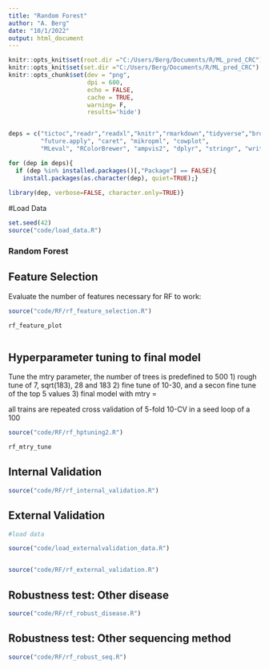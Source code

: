 ```yaml
---
title: "Random Forest"
author: "A. Berg"
date: "10/1/2022"
output: html_document
---
```


```r
knitr::opts_knit$set(root.dir ="C:/Users/Berg/Documents/R/ML_pred_CRC")
knitr::opts_knit$set(set.dir ="C:/Users/Berg/Documents/R/ML_pred_CRC")
knitr::opts_chunk$set(dev = "png",
                      dpi = 600,
                      echo = FALSE,
                      cache = TRUE,
                      warning= F, 
                      results='hide')


deps = c("tictoc","readr","readxl","knitr","rmarkdown","tidyverse","broom", "furrr", 
         "future.apply", "caret", "mikropml", "cowplot", 
         "MLeval", "RColorBrewer", "ampvis2", "dplyr", "stringr", "writexl");

for (dep in deps){
  if (dep %in% installed.packages()[,"Package"] == FALSE){
    install.packages(as.character(dep), quiet=TRUE);}
  
library(dep, verbose=FALSE, character.only=TRUE)}


```

#Load Data
```r
set.seed(42)
source("code/load_data.R") 


```



### Random Forest ###

## Feature Selection
Evaluate the number of features necessary for RF to work:

```r

source("code/RF/rf_feature_selection.R") 

rf_feature_plot



```


## Hyperparameter tuning to final model
Tune the mtry parameter, the number of trees is predefined to 500
1) rough tune of 7, sqrt(183), 28 and 183
2) fine tune of 10-30, and a secon fine tune of the top 5 values 
3) final model with mtry =

all trains are repeated cross validation of 5-fold 10-CV in a seed loop of a 100
```r

source("code/RF/rf_hptuning2.R")

rf_mtry_tune

```



## Internal Validation

```r

source("code/RF/rf_internal_validation.R") 

```


## External Validation

```r
#load data

source("code/load_externalvalidation_data.R") 


source("code/RF/rf_external_validation.R") 
```


## Robustness test: Other disease 

```r
source("code/RF/rf_robust_disease.R") 


```


## Robustness test: Other sequencing method

```r
source("code/RF/rf_robust_seq.R") 


```



